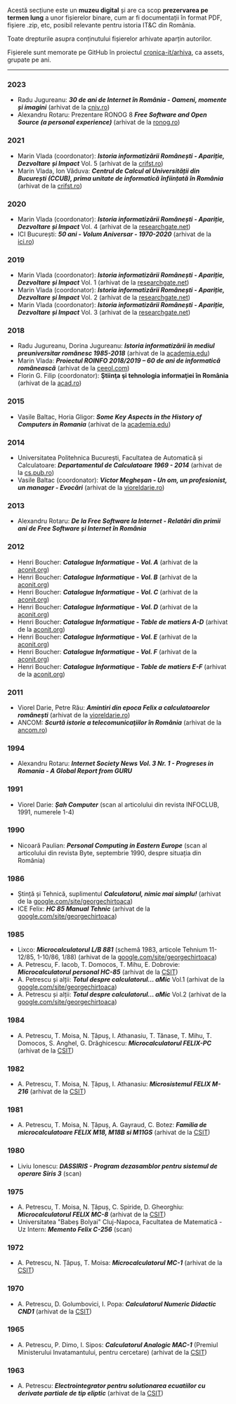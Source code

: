 
Acestă secțiune este un **muzeu digital** și are ca scop **prezervarea pe termen
lung** a unor fișierelor binare, cum ar fi documentații
în format PDF, fișiere .zip, etc, posibil relevante pentru
istoria IT&C din România.

Toate drepturile asupra conținutului fișierelor arhivate aparțin autorilor.

Fișierele sunt memorate pe GitHub în proiectul
[cronica-it/arhiva](https://github.com/cronica-it/arhiva/releases),
ca assets, grupate pe ani.

---

### 2023

- Radu Jugureanu: _**30 de ani de Internet în România - Oameni, momente și imagini**_ (arhivat de la [cniv.ro](https://cniv.ro/documents/26/CNIV_Volum_Aniversar_2023_-_Versiune_Online_DPxioQg.pdf)) <PdfLink href="https://github.com/cronica-it/arhiva/releases/download/2023/radujugu-cniv-volum-aniversar-2023-versiune-online.pdf"/>
- Alexandru Rotaru: Prezentare RONOG 8 _**Free Software and Open Source (a personal experience)**_ (arhivat de la [ronog.ro](https://ronog.ro/presentations/ronog8/Alexandru_Rotaru-RoLink_Plus_SA-Free_Software_and_Open_Source_a_personal_experience.pdf)) <PdfLink href="https://github.com/cronica-it/arhiva/releases/download/2023/arot-ronog8-free-software-and-open-source.pdf"/>

### 2021

- Marin Vlada (coordonator): _**Istoria informatizării Românești - Apariție, Dezvoltare și Impact**_ Vol. 5 (arhivat de la [crifst.ro](https://www.crifst.ro/carte/istoria-informaticii-romanesti-volumul-v/)) <PdfLink href="https://github.com/cronica-it/arhiva/releases/download/2021/mvlada-istoria-informaticii-romanesti-vol-v-cap-11-12.pdf"/>
- Marin Vlada, Ion Văduva: _**Centrul de Calcul al Universității din București (CCUB), prima unitate de informatică înființată în România**_ (arhivat de la [crifst.ro](https://www.crifst.ro/carte/o-istorie-ce-trebuie-cunoscuta-centrul-de-calcul-al-universitatii-din-bucuresti-ccub-prima-unitate-de-informatica-infiintata-in-romania/)) <PdfLink href="https://github.com/cronica-it/arhiva/releases/download/2021/mvlada-ccub-prima-unitate-de-informatica.pdf"/>

### 2020

- Marin Vlada (coordonator): _**Istoria informatizării Românești - Apariție, Dezvoltare și Impact**_ Vol. 4 (arhivat de la [researchgate.net](https://www.researchgate.net/profile/Marin-Vlada/publication/349835992_Istoria_informaticii_romanesti_Aparitie_dezvoltare_si_impact_vol_IV_2020/links/60434dd5299bf1e0785b3f95/Istoria-informaticii-romanesti-Aparitie-dezvoltare-si-impact-vol-IV-2020.pdf)) <PdfLink href="https://github.com/cronica-it/arhiva/releases/download/2020/mvlada-istoria-informaticii-romanesti-vol-iv-cap-7-10.pdf"/>
- ICI București: _**50 ani - Volum Aniversar - 1970-2020**_ (arhivat de la [ici.ro](https://www.ici.ro/documents/24/ICI_Bucuresti-50_ani_tdHL8av.pdf)) <PdfLink href="https://github.com/cronica-it/arhiva/releases/download/2020/ici-bucuresti-50-ani.pdf"/>

### 2019

- Marin Vlada (coordonator): _**Istoria informatizării Românești - Apariție, Dezvoltare și Impact**_ Vol. 1 (arhivat de la [researchgate.net](https://www.researchgate.net/profile/Marin-Vlada/publication/349835957_Istoria_informaticii_romanesti_Aparitie_dezvoltare_si_impact_vol_I_2019/links/60434716299bf1e0785b3e17/Istoria-informaticii-romanesti-Aparitie-dezvoltare-si-impact-vol-I-2019.pdf)) <PdfLink href="https://github.com/cronica-it/arhiva/releases/download/2019/mvlada-istoria-informaticii-romanesti-vol-i-cap-1.pdf"/>
- Marin Vlada (coordonator): _**Istoria informatizării Românești - Apariție, Dezvoltare și Impact**_ Vol. 2 (arhivat de la [researchgate.net](https://www.researchgate.net/profile/Marin-Vlada/publication/349835982_ISTORIA_INFORMATICII_ROMANESTI_APARITIE_DEZVOLTARE_SI_IMPACT_OAMENI_INSTITUTII_CONCEPTE_TEORII_SI_TEHNOLOGII_VOLUMUL_II_Capitolul_2_Contextul_national_privind_fondarea_informaticii_romanesti/links/60434af5299bf1e0785b3f2a/ISTORIA-INFORMATICII-ROMANESTI-APARITIE-DEZVOLTARE-SI-IMPACT-OAMENI-INSTITUTII-CONCEPTE-TEORII-SI-TEHNOLOGII-VOLUMUL-II-Capitolul-2-Contextul-national-privind-fondarea-informaticii-romanesti.pdf)) <PdfLink href="https://github.com/cronica-it/arhiva/releases/download/2019/mvlada-istoria-informaticii-romanesti-vol-ii-cap-2.pdf"/>
- Marin Vlada (coordonator): _**Istoria informatizării Românești - Apariție, Dezvoltare și Impact**_ Vol. 3 (arhivat de la [researchgate.net](https://www.researchgate.net/profile/Marin-Vlada/publication/349836131_Istoria_informaticii_romanesti_Aparitie_dezvoltare_si_impact_vol_III_2020/links/60434c8e4585154e8c7c4f9d/Istoria-informaticii-romanesti-Aparitie-dezvoltare-si-impact-vol-III-2020.pdf)) <PdfLink href="https://github.com/cronica-it/arhiva/releases/download/2019/mvlada-istoria-informaticii-romanesti-vol-iii-cap-3-6.pdf"/>

### 2018

- Radu Jugureanu, Dorina Jugureanu: _**Istoria informatizării în mediul
preuniversitar românesc 1985-2018**_ (arhivat de la [academia.edu](https://www.academia.edu/43375781/Istoria_informatizării_în_mediul_preuniversitar_românesc_1985_2018)) <PdfLink href="https://github.com/cronica-it/arhiva/releases/download/2018/radujugu-istoria-informatizarii-in-mediul-preuniv.pdf"/>
- Marin Vlada: _**Proiectul ROINFO 2018/2019 – 60 de ani de informatică românească**_ (arhivat de la [ceeol.com](https://www.ceeol.com/search/article-detail?id=792053)) <PdfLink href="https://github.com/cronica-it/arhiva/releases/download/2018/mvlada-proiectul-roinfo-2018-2019-dis-vol-xi.pdf"/>
- Florin G. Filip (coordonator): **Ştiinţa şi tehnologia informaţiei în România** (arhivat de la [acad.ro](https://acad.ro/bdar/STI/sti.html)) <PdfLink href="https://github.com/cronica-it/arhiva/releases/download/2018/mvlada-proiectul-roinfo-2018-2019-dis-vol-xi.pdf"/>

### 2015

- Vasile Baltac, Horia Gligor: _**Some Key Aspects in the History of Computers in Romania**_ (arhivat de la [academia.edu](https://www.academia.edu/11555241/Some_Key_Aspects_in_the_History_of_Computers_in_Romania)) <PdfLink href="https://github.com/cronica-it/arhiva/releases/download/2015/vbaltac-some-key-aspects-in-the-history-of-computing-in-romania.pdf"/>

### 2014

- Universitatea Politehnica București, Facultatea de Automaticã și Calculatoare: _**Departamentul de Calculatoare 1969 - 2014**_ (arhivat de la [cs.pub.ro](https://cs.pub.ro/Videos/Aniversare45CS/Brosura45CS.pdf)) <PdfLink href="https://github.com/cronica-it/arhiva/releases/download/2014/upb-brosura-45-cs.pdf"/>
- Vasile Baltac (coordonator): _**Victor Megheșan - Un om, un profesionist, un manager - Evocări**_ (arhivat de la [vioreldarie.ro](https://www.vioreldarie.ro/Creatii/Vasile%20Baltac%20&%20colectiv%20-%20Victor%20Meghesan%20-%20Evocari%20Revizuit.pdf)) <PdfLink href="https://github.com/cronica-it/arhiva/releases/download/2014/vbaltac-victor-meghesan-evocari-revizuit.pdf"/>

### 2013

- Alexandru Rotaru: _**De la Free Software la Internet - Relatări din primii ani de Free Software și Internet în România**_ <PdfLink href="https://github.com/cronica-it/arhiva/releases/download/2013/arot-brosura-a5-tipar.pdf"/>

### 2012

- Henri Boucher: _**Catalogue Informatique - Vol. A**_ (arhivat de la [aconit.org](https://www.aconit.org/histoire/iga_boucher/)) <PdfLink href="https://github.com/cronica-it/arhiva/releases/download/2012/hboucher-catalog-informatique-vol-a-0-300.pdf"/>
- Henri Boucher: _**Catalogue Informatique - Vol. B**_ (arhivat de la [aconit.org](https://www.aconit.org/histoire/iga_boucher/)) <PdfLink href="https://github.com/cronica-it/arhiva/releases/download/2012/hboucher-catalog-informatique-vol-b-301-338.pdf"/>
- Henri Boucher: _**Catalogue Informatique - Vol. C**_ (arhivat de la [aconit.org](https://www.aconit.org/histoire/iga_boucher/)) <PdfLink href="https://github.com/cronica-it/arhiva/releases/download/2012/hboucher-catalog-informatique-vol-c-339-548.pdf"/>
- Henri Boucher: _**Catalogue Informatique - Vol. D**_ (arhivat de la [aconit.org](https://www.aconit.org/histoire/iga_boucher/)) <PdfLink href="https://github.com/cronica-it/arhiva/releases/download/2012/hboucher-catalog-informatique-vol-d-549-696.pdf"/>
- Henri Boucher: _**Catalogue Informatique - Table de matiers A-D**_ (arhivat de la [aconit.org](https://www.aconit.org/histoire/iga_boucher/)) <PdfLink href="https://github.com/cronica-it/arhiva/releases/download/2012/hboucher-catalog-informatique-tab-mat-A-B-C-D.pdf"/>
- Henri Boucher: _**Catalogue Informatique - Vol. E**_ (arhivat de la [aconit.org](https://www.aconit.org/histoire/iga_boucher/)) <PdfLink href="https://github.com/cronica-it/arhiva/releases/download/2012/hboucher-catalog-informatique-vol-e-700-745.pdf"/>
- Henri Boucher: _**Catalogue Informatique - Vol. F**_ (arhivat de la [aconit.org](https://www.aconit.org/histoire/iga_boucher/)) <PdfLink href="https://github.com/cronica-it/arhiva/releases/download/2012/hboucher-catalog-informatique-vol-f-746-773.pdf"/>
- Henri Boucher: _**Catalogue Informatique - Table de matiers E-F**_ (arhivat de la [aconit.org](https://www.aconit.org/histoire/iga_boucher/)) <PdfLink href="https://github.com/cronica-it/arhiva/releases/download/2012/hboucher-catalog-informatique-tab-mat-E-F.pdf"/>

### 2011

- Viorel Darie, Petre Rău: _**Amintiri din epoca Felix a calculatoarelor româneşti**_ (arhivat de la [vioreldarie.ro](https://www.vioreldarie.ro/Creatii/Amintiri%20din%20epoca%20FELIX%20a%20calculatoarelor%20romanesti.pdf)) <PdfLink href="https://github.com/cronica-it/arhiva/releases/download/2011/vdarie-amintiri-din-epoca-felix-a-calculatoarelor-romanesti.pdf"/>
- ANCOM: _**Scurtă istorie a telecomunicaţiilor în România**_ (arhivat de la [ancom.ro](https://www.ancom.ro/uploads/links_files/Brosura_20ani_Ancom.pdf)) <PdfLink href="https://github.com/cronica-it/arhiva/releases/download/2011/ancom-brosura-20-ani.pdf"/>

### 1994

- Alexandru Rotaru: _**Internet Society News Vol. 3 Nr. 1 - Progreses in Romania - A Global Report from GURU**_ <PdfLink href="https://github.com/cronica-it/arhiva/releases/download/1994/internet-society-news-1994-vol-3-no-1.pdf"/>

### 1991

- Viorel Darie: _**Șah Computer**_ (scan al articolului din revista INFOCLUB, 1991, numerele 1-4) <PdfLink href="https://github.com/cronica-it/arhiva/releases/download/1991/vdarie-revista-infoclub-91-sah-calculator.pdf"/>

### 1990

- Nicoară Paulian: _**Personal Computing in Eastern Europe**_ (scan al articolului din revista Byte, septembrie 1990, despre situația din România) <PdfLink href="https://github.com/cronica-it/arhiva/releases/download/1990/byte-1990-lixco.pdf"/>

### 1986

- Ștință și Tehnică, suplimentul _**Calculatorul, nimic mai simplu!**_ (arhivat de la [google.com/site/georgechirtoaca](https://sites.google.com/site/georgechirtoaca/documentation)) <PdfLink href="https://github.com/cronica-it/arhiva/releases/download/1986/stiinta-tehnica-calculatorul-nimic-mai-simplu.pdf"/>
- ICE Felix: _**HC 85 Manual Tehnic**_ (arhivat de la [google.com/site/georgechirtoaca](https://sites.google.com/site/georgechirtoaca/documentation)) <PdfLink href="https://github.com/cronica-it/arhiva/releases/download/1986/ice-hc-85-manual-tehnic.pdf"/>

### 1985

- Lixco: _**Microcalculatorul L/B 881**_ (schemă 1983, articole Tehnium 11-12/85, 1-10/86, 1/88) (arhivat de la [google.com/site/georgechirtoaca](https://sites.google.com/site/georgechirtoaca/documentation)) <PdfLink href="https://github.com/cronica-it/arhiva/releases/download/1985/lixco-lb-881-tehnium.pdf"/>
- A. Petrescu, F. Iacob, T. Domocos, T. Mihu, E. Dobrovie: _**Microcalculatorul personal HC-85**_  (arhivat de la [CSIT](http://www.csit-sun.pub.ro/research/history)) <PdfLink href="https://github.com/cronica-it/arhiva/releases/download/1985/apetrescu-hc-85.pdf"/>
- A. Petrescu și alții: _**Totul despre calculatorul... aMic**_ Vol.1 (arhivat de la [google.com/site/georgechirtoaca](https://sites.google.com/site/georgechirtoaca/documentation)) <PdfLink href="https://github.com/cronica-it/arhiva/releases/download/1985/apetrescu-totul-despre-calculatorul-personal-amic-vol-1.pdf"/>
- A. Petrescu și alții: _**Totul despre calculatorul... aMic**_ Vol.2 (arhivat de la [google.com/site/georgechirtoaca](https://sites.google.com/site/georgechirtoaca/documentation)) <PdfLink href="https://github.com/cronica-it/arhiva/releases/download/1985/apetrescu-totul-despre-calculatorul-personal-amic-vol-2.pdf"/>

### 1984

- A. Petrescu, T. Moisa, N. Țăpuș, I. Athanasiu, T. Tănase, T. Mihu, T. Domocos, S. Anghel, G. Drăghicescu: _**Microcalculatorul FELIX-PC**_ (arhivat de la [CSIT](http://www.csit-sun.pub.ro/research/history)) <PdfLink href="https://github.com/cronica-it/arhiva/releases/download/1984/apetrescu-felix-pc.pdf"/>

### 1982

- A. Petrescu, T. Moisa, N. Țăpuș, I. Athanasiu: _**Microsistemul FELIX M-216**_ (arhivat de la [CSIT](http://www.csit-sun.pub.ro/research/history)) <PdfLink href="https://github.com/cronica-it/arhiva/releases/download/1982/apetrescu-felix-m-216.pdf"/>

### 1981

- A. Petrescu, T. Moisa, N. Țăpuș, A. Gayraud, C. Botez: _**Familia de microcalculatoare FELIX M18, M18B si M11GS**_ (arhivat de la [CSIT](http://www.csit-sun.pub.ro/research/history)) <PdfLink href="https://github.com/cronica-it/arhiva/releases/download/1981/apetrescu-felix-m18-118.pdf"/>

### 1980

- Liviu Ionescu: _**DASSIRIS - Program dezasamblor pentru sistemul de operare Siris 3**_ (scan) <PdfLink href="https://github.com/cronica-it/arhiva/releases/download/1980/ilg-proiect-dassiris.pdf"/>

### 1975

- A. Petrescu, T. Moisa, N. Țăpuș, C. Spiride, D. Gheorghiu: _**Microcalculatorul FELIX MC-8**_ (arhivat de la [CSIT](http://www.csit-sun.pub.ro/research/history)) <PdfLink href="https://github.com/cronica-it/arhiva/releases/download/1975/apetrescu-felix-mc-8.pdf"/>
- Universitatea "Babeș Bolyai" Cluj-Napoca, Facultatea de Matematică - Uz Intern: _**Memento Felix C-256**_ (scan) <PdfLink href="https://github.com/cronica-it/arhiva/releases/download/1975/babesbalyai-memento-felix-c-256.pdf"/>

### 1972

- A. Petrescu, N. Țăpuș, T. Moisa: _**Microcalculatorul MC-1**_ (arhivat de la [CSIT](http://www.csit-sun.pub.ro/research/history)) <PdfLink href="https://github.com/cronica-it/arhiva/releases/download/1972/apetrescu-micro-mc1.pdf"/>

### 1970

- A. Petrescu, D. Golumbovici, I. Popa: _**Calculatorul Numeric Didactic CND1**_ (arhivat de la [CSIT](http://www.csit-sun.pub.ro/research/history)) <PdfLink href="https://github.com/cronica-it/arhiva/releases/download/1970/apetrescu-calc-cnd-1.pdf"/>

### 1965

- A. Petrescu, P. Dimo, I. Sipos: _**Calculatorul Analogic MAC-1**_ (Premiul Ministerului Invatamantului, pentru cercetare) (arhivat de la [CSIT](http://www.csit-sun.pub.ro/research/history)) <PdfLink href="https://github.com/cronica-it/arhiva/releases/download/1965/apetrescu-mac-1.pdf"/>

### 1963

- A. Petrescu: _**Electrointegrator pentru solutionarea ecuatiilor cu derivate partiale de tip eliptic**_ (arhivat de la [CSIT](http://www.csit-sun.pub.ro/research/history)) <PdfLink href="https://github.com/cronica-it/arhiva/releases/download/1963/apetrescu-electrointeg.pdf"/>
